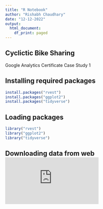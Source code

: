 ```yaml
---
title: "R Notebook"
author: "Rishabh Chaudhary"
date: "12-12-2022"
output:
  html_document:
    df_print: paged
---
```


## Cyclictic Bike Sharing
Google Analytics Certificate Case Study 1

## Installing required packages
```r
install.packages("rvest")
install.packages("ggplot2")
install.packages("tidyverse")
```

## Loading packages
```r
library("rvest")
library("ggplot2")
library("tidyverse")
```

## Downloading data from web ![source](https://divvy-tripdata.s3.amazonaws.com/index.html)
```r

```

